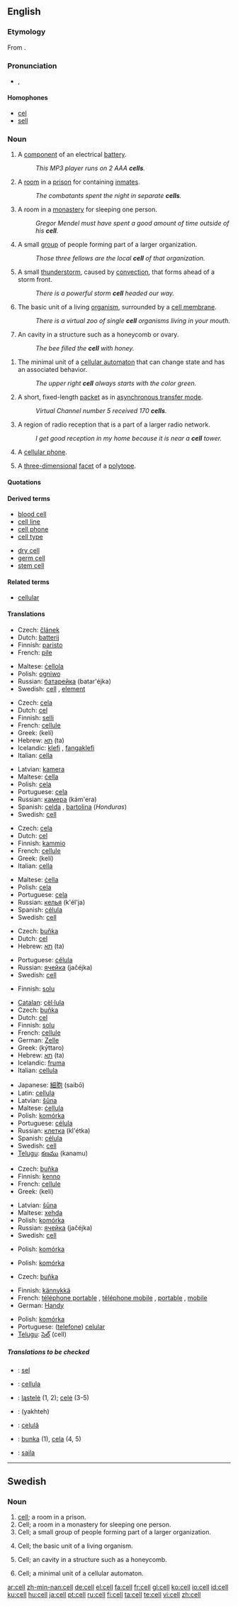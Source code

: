 ==English==

===Etymology===
From {{L.}} {{term|cella|lang=la}}.

===Pronunciation===
*{{IPA|/sɛl/}}, {{SAMPA|/sEl/}}

====Homophones====
*[[cel]]
*[[sell]]

===Noun===
{{en-noun}}
{{wikipedia}}

# A [[component]] of an electrical [[battery]].
#: ''This MP3 player runs on 2 AAA '''cells'''.''
# A [[room]] in a [[prison]] for containing [[inmate]]s.
#: ''The combatants spent the night in separate '''cells'''.''
# A room in a [[monastery]] for sleeping one person.
#: ''Gregor Mendel must have spent a good amount of time outside of his '''cell'''.''
# A small [[group]] of people forming part of a larger organization.
#: ''Those three fellows are the local '''cell''' of that organization.''
# {{meteorology}} A small [[thunderstorm]], caused by [[convection]], that forms ahead of a storm front.
#: ''There is a powerful storm '''cell''' headed our way.''
#{{cytology}} The basic unit of a living [[organism]], surrounded by a [[cell membrane]].
#: ''There is a virtual zoo of single '''cell''' organisms living in your mouth.''
#{{biology}} An cavity in a structure such as a honeycomb or ovary.
#: ''The bee filled the '''cell''' with honey.''
<!--this is a proper noun sense, and is encyclopedic
#{{biology}} the title of a [[scientific journal]] published by [[Wikipedia:Elsevier|Elsevier]]
#: ''It was published in'' ''' Cell'''. ''-->
#{{computing}} The minimal unit of a [[cellular automaton]] that can change state and has an associated behavior.
#: ''The upper right '''cell''' always starts with the color green.''
#{{communication}} A short, fixed-length [[packet]] as in [[Wikipedia:Asynchronous Transfer Mode|asynchronous transfer mode]].
#: ''Virtual Channel number 5 received 170 '''cells'''.''
#{{communication}} A region of radio reception that is a part of a larger radio network.
#: ''I get good reception in my home because it is near a '''cell''' tower.''
#{{context|US|informal}} A [[cellular phone]].
#{{geometry}} A [[three-dimensional]] [[facet]] of a [[polytope]].

====Quotations====
{{seeCites}}

====Derived terms====
{{rel-top|terms derived from "cell"}}
*[[blood cell]]
*[[cell line]]
*[[cell phone]]
*[[cell type]]
{{rel-mid}}
*[[dry cell]]
*[[germ cell]]
*[[stem cell]]
{{rel-bottom}}

====Related terms====
*[[cellular]]

====Translations====
{{trans-top|component of an electrical battery}}
*Czech: [[článek]] {{m}}
*Dutch: [[batterij]] {{f}}
*Finnish: [[paristo]]
*French: [[pile]] {{f}}
{{trans-mid}}
*Maltese: [[ċellola]] {{f}}
*Polish: [[ogniwo]] {{n}}
*Russian: [[батарейка]] (batar'éjka) {{f}}
*Swedish: [[cell#Swedish|cell]] {{c}}, [[element]] {{n}}
{{trans-bottom}}

{{trans-top|room in a prison for containing inmates}}
*Czech: [[cela]] {{f}}
*Dutch: [[cel]] {{f}}
*Finnish: [[selli]]
*French: [[cellule]] {{f}}
*Greek: {{t|el|κελί|n|}} (kelí)
*Hebrew: [[תא]] (ta) {{m}}
*Icelandic: [[klefi]] {{m}}, [[fangaklefi]] {{m}}
*Italian: [[cella]] {{f}}
{{trans-mid}}
*Latvian: [[kamera]] {{f}}
*Maltese: [[ċella]] {{f}}
*Polish: [[cela]] {{f}}
*Portuguese: [[cela]] {{f}}
*Russian: [[камера]] (kám'era) {{f}}
*Spanish: [[celda]] {{f}}, [[bartolina]] {{f}} (''Honduras'')
*Swedish: [[cell#Swedish|cell]] {{c}}
{{trans-bottom}}

{{trans-top|room in a monastery for sleeping one person}}
*Czech: [[cela]] {{f}}
*Dutch: [[cel]] {{f}}
*Finnish: [[kammio]]
*French: [[cellule]] {{f}}
*Greek: {{t|el|κελί|n|}} (kelí)
*Italian: [[cella]] {{f}}
{{trans-mid}}
*Maltese: [[ċella]] {{f}}
*Polish: [[cela]] {{f}}
*Portuguese: [[cela]] {{f}}
*Russian: [[келья]] (k'él'ja) {{f}}
*Spanish: [[célula]] {{f}}
*Swedish: [[cell#Swedish|cell]] {{c}}
{{trans-bottom}}

{{trans-top|small group of people forming part of a larger organization}}
*Czech: [[buňka]] {{f}}
*Dutch: [[cel]] {{f}}
*Hebrew: [[תא]] (ta) {{m}}
{{trans-mid}}
*Portuguese: [[célula]] {{f}}
*Russian: [[ячейка]] (jačéjka) {{f}}
*Swedish: [[cell#Swedish|cell]] {{c}}
{{trans-bottom}}

{{trans-top|small thunderstorm that forms ahead of a storm front}}
*Finnish: [[solu]]
{{trans-mid}}
{{trans-bottom}}

{{trans-top|basic unit of a living organism}}
*[[Catalan]]: [[cèl·lula]] {{f}}
*Czech: [[buňka]] {{f}}
*Dutch: [[cel]] {{f}}
*Finnish: [[solu]]
*French: [[cellule]] {{f}}
*German: [[Zelle]] {{f}}
*Greek: {{t|el|κύτταρο|n|}} (kýttaro)
*Hebrew: [[תא]] (ta) {{m}}
*Icelandic: [[fruma]] {{f}}
*Italian: [[cellula#Italian|cellula]] {{f}}
{{trans-mid}}
*Japanese: [[細胞]] (saibō)
*Latin: [[cellula#Latin|cellula]] {{f}}
*Latvian: [[šūna]] {{f}}
*Maltese: [[ċellula]] {{f}}
*Polish: [[komórka]] {{f}}
*Portuguese: [[célula#Portuguese|célula]] {{f}}
*Russian: [[клетка]] (kl'étka) {{f}}
*Spanish: [[célula#Spanish|célula]] {{f}}
*Swedish: [[cell#Swedish|cell]] {{c}}
*[[Telugu]]: [[కణము]] (kanamu)
{{trans-bottom}}

{{trans-top|cavity in a structure such as a honeycomb or ovary}}
*Czech: [[buňka]] {{f}}
*Finnish: [[kenno]] {{i|of a honeycomb}}
*French: [[cellule]] {{f}} {{i|of a honeycomb}}
*Greek: {{t|el|κελί|n|}} (kelí)
{{trans-mid}}
*Latvian: [[šūna]] {{f}}
*Maltese: [[xehda]] {{f}}
*Polish: [[komórka]] {{f}}
*Russian: [[ячейка]] (jačéjka) {{f}}
*Swedish: [[cell#Swedish|cell]] {{c}}
{{trans-bottom}}

{{trans-top|minimal unit of a cellular automaton that can change state and has an associated behavior}}
{{trans-mid}}
*Polish: [[komórka]] {{f}}
{{trans-bottom}}

{{trans-top|a short, fixed-length packet as in asynchronous transfer mode}}
{{trans-mid}}
*Polish: [[komórka]] {{f}}
{{trans-bottom}}

{{trans-top|region of radio reception that is a part of a larger radio network}}
*Czech: [[buňka]] {{f}}
{{trans-mid}}
{{trans-bottom}}

<!--Note: add INFORMAL or SLANG terms to this table, where these exist-->
{{trans-top|US, informal: a cellular phone}}
*Finnish: [[kännykkä]] {{i|informal}}
*French: [[téléphone portable]] {{m}}, [[téléphone mobile]] {{m}}, [[portable]] {{m}}, [[mobile]] {{m}}
*German: [[Handy]]
{{trans-mid}}
*Polish: [[komórka]] {{f}}
*Portuguese: ([[telefone]]) [[celular]] {{m}}
*[[Telugu]]: [[సెల్]] (cell)
{{trans-bottom}}

{{trans-top|geometry: a three-dimensional facet of a polytope}}
{{trans-mid}}
{{trans-bottom}}

=====Translations to be checked=====
{{checktrans}}

*{{ttbc|Indonesian}}: [[sel]]
*{{ttbc|Interlingua}}: [[cellula]]
*{{ttbc|Lithuanian}}: [[ląstelė]] {{f}} (1, 2); [[celė]] {{f}} (3-5)
*{{ttbc|Persian}}: {{FAchar|[[یاخته]]}} (yakhteh)
*{{ttbc|Romanian}}: [[celulă]] {{f}}
*{{ttbc|Slovak}}: [[bunka]] {{f}} (1), [[cela]] {{f}} (4, 5)
*{{ttbc|Sinhalese}}: [[saila]]

----

==Swedish==

===Noun===
{{sv-noun-reg-r-c|2=celle}}
{{infl|sv|noun|gender=c}}

# [[cell#English|cell]]; a room in a prison.
# Cell; a room in a monastery for sleeping one person.
# Cell; a small group of people forming part of a larger organization.
# {{biology|lang=sv}} Cell; the basic unit of a living organism.
# {{biology|lang=sv}} Cell; an cavity in a structure such as a honeycomb.
# {{computing|lang=sv}} Cell; a minimal unit of a cellular automaton.

[[ar:cell]]
[[zh-min-nan:cell]]
[[de:cell]]
[[el:cell]]
[[fa:cell]]
[[fr:cell]]
[[gl:cell]]
[[ko:cell]]
[[io:cell]]
[[id:cell]]
[[ku:cell]]
[[hu:cell]]
[[ja:cell]]
[[pt:cell]]
[[ru:cell]]
[[fi:cell]]
[[ta:cell]]
[[te:cell]]
[[vi:cell]]
[[zh:cell]]